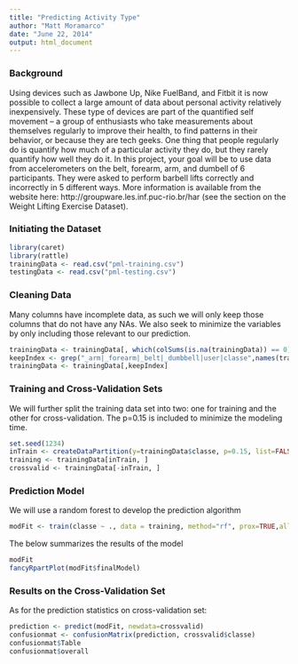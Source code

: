 ```yaml
---
title: "Predicting Activity Type"
author: "Matt Moramarco"
date: "June 22, 2014"
output: html_document
---
```


### Background

Using devices such as Jawbone Up, Nike FuelBand, and Fitbit it is now possible to collect a large amount of data about personal activity relatively inexpensively. These type of devices are part of the quantified self movement – a group of enthusiasts who take measurements about themselves regularly to improve their health, to find patterns in their behavior, or because they are tech geeks. One thing that people regularly do is quantify how much of a particular activity they do, but they rarely quantify how well they do it. In this project, your goal will be to use data from accelerometers on the belt, forearm, arm, and dumbell of 6 participants. They were asked to perform barbell lifts correctly and incorrectly in 5 different ways. More information is available from the website here: http://groupware.les.inf.puc-rio.br/har (see the section on the Weight Lifting Exercise Dataset).

### Initiating the Dataset

```r
library(caret)
library(rattle)
trainingData <- read.csv("pml-training.csv")
testingData <- read.csv("pml-testing.csv")
```

### Cleaning Data

Many columns have incomplete data, as such we will only keep those columns that do not have any NAs. We also seek to minimize the variables by only including those relevant to our prediction. 
```r
trainingData <- trainingData[, which(colSums(is.na(trainingData)) == 0)]
keepIndex <- grep("_arm|_forearm|_belt|_dumbbell|user|classe",names(trainingData))
trainingData <- trainingData[,keepIndex]
```

### Training and Cross-Validation Sets

We will further split the training data set into two: one for training and the other for cross-validation. The p=0.15 is included to minimize the modeling time.
```r
set.seed(1234)
inTrain <- createDataPartition(y=trainingData$classe, p=0.15, list=FALSE)
training <- trainingData[inTrain, ]
crossvalid <- trainingData[-inTrain, ]
```

### Prediction Model

We will use a random forest to develop the prediction algorithm

```r
modFit <- train(classe ~ ., data = training, method="rf", prox=TRUE,allowParallel=T,trControl=trainControl(method='cv',number=4), ntrees=750)
```

The below summarizes the results of the model
```r
modFit
fancyRpartPlot(modFit$finalModel)
```

### Results on the Cross-Validation Set

As for the prediction statistics on cross-validation set:

```r
prediction <- predict(modFit, newdata=crossvalid)
confusionmat <- confusionMatrix(prediction, crossvalid$classe)
confusionmat$Table
confusionmat$overall
```
